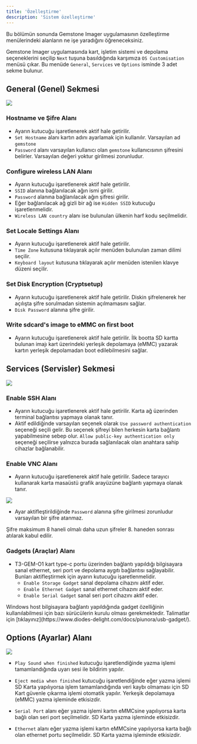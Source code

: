 ```yaml
---
title: 'Özelleştirme'
description: 'Sistem özelleştirme'
---
```


<Tip>
Bu bölümün sonunda Gemstone Imager uygulamasının özelleştirme menülerindeki alanların ne işe yaradığını öğreneceksiniz.
</Tip>

Gemstone Imager uygulamasında kart, işletim sistemi ve depolama seçeneklerini seçilip `Next` tuşuna basıldığında
karşımıza `OS Customisation` menüsü çıkar. Bu menüde `General`, `Services` ve `Options` isminde 3 adet sekme bulunur.

## General (Genel) Sekmesi

<Frame>
  <img src="/images/gem-imager/general-tab.png"/>
</Frame>

### Hostname ve Şifre Alanı

- Ayarın kutucuğu işaretlenerek aktif hale getirilir.
- `Set Hostname` alanı kartın adını ayarlamak için kullanılır. Varsayılan ad `gemstone`
- `Password` alanı varsayılan kullanıcı olan `gemstone` kullanıcısının şifresini belirler. Varsayılan değeri
   yoktur girilmesi zorunludur. 

### Configure wireless LAN Alanı

- Ayarın kutucuğu işaretlenerek aktif hale getirilir.
- `SSID` alanına bağlanılacak ağın ismi girilir.
- `Password` alanına bağlanılacak ağın şifresi girilir.
- Eğer bağlanılacak ağ gizli bir ağ ise `Hidden SSID` kutucuğu işaretlenmelidir.
- `Wireless LAN country` alanı ise bulunulan ülkenin harf kodu seçilmelidir.

### Set Locale Settings Alanı

- Ayarın kutucuğu işaretlenerek aktif hale getirilir.
- `Time Zone` kutusuna tıklayarak açılır menüden bulunulan zaman dilimi seçilir.
- `Keyboard layout` kutusuna tıklayarak açılır menüden istenilen klavye düzeni seçilir. 

### Set Disk Encryption (Cryptsetup)

- Ayarın kutucuğu işaretlenerek aktif hale getirilir. Diskin şifrelenerek her açılışta şifre sorulmadan sistemin
  açılmamasını sağlar.
- `Disk Password` alanına şifre girilir.

### Write sdcard's image to eMMC on first boot

- Ayarın kutucuğu işaretlenerek aktif hale getirilir. İlk bootta SD kartta bulunan imajı kart üzerindeki yerleşik
  depolamaya (eMMC) yazarak kartın yerleşik depolamadan boot edilebilmesini sağlar.

## Services (Servisler) Sekmesi

<Frame>
  <img src="/images/gem-imager/services-tab.png"/>
</Frame>

### Enable SSH Alanı

- Ayarın kutucuğu işaretlenerek aktif hale getirilir. Karta ağ üzerinden terminal bağlantısı yapmaya olanak tanır.
- Aktif edildiğinde varsayılan seçenek olarak `Use password authentication` seçeneği seçili gelir. Bu seçenek
  şifreyi bilen herkesin karta bağlantı yapabilmesine sebep olur. `Allow public-key authentication only` seçeneği
  seçilirse yalnızca burada sağlanılacak olan anahtara sahip cihazlar bağlanabilir. 

### Enable VNC Alanı

- Ayarın kutucuğu işaretlenerek aktif hale getirilir. Sadece tarayıcı kullanarak karta masaüstü grafik arayüzüne
  bağlantı yapmaya olanak tanır.

<Frame caption="Todo: Screenshot taken from VNC connection">
  <img className="rounded-lg" noZoom src="/images/under-construction.png" />
</Frame>

- Ayar aktifleştirildiğinde `Password` alanına şifre girilmesi zorunludur varsayılan bir şifre atanmaz. 

<Note>Şifre maksimum 8 haneli olmalı daha uzun şifreler 8. haneden sonrası atılarak kabul edilir.</Note>

### Gadgets (Araçlar) Alanı

- T3-GEM-O1 kart type-c portu üzerinden bağlantı yapıldığı bilgisayara sanal ethernet, seri port ve depolama
  aygıtı bağlantısı sağlayabilir. Bunları aktifleştirmek için ayarın kutucuğu işaretlenmelidir.
  - `Enable Storage Gadget` sanal depolama cihazını aktif eder.
  - `Enable Ethernet Gadget` sanal ethernet cihazını aktif eder.
  - `Enable Serial Gadget` sanal seri port cihazını aktif eder.

<Warning>
Windows host bilgisayara bağlantı yapıldığında gadget özelliğinin kullanılabilmesi için bazı sürücülerin kurulu
olması gerekmektedir. Talimatlar için [tıklayınız](https://www.diodes-delight.com/docs/piunora/usb-gadget/).
</Warning>

## Options (Ayarlar) Alanı

<Frame>
  <img src="/images/gem-imager/options-tab.png"/>
</Frame>

- `Play Sound when finished` kutucuğu işaretlendiğinde yazma işlemi tamamlandığında uyarı sesi ile bildirim yapılır.

- `Eject media when finished` kutucuğu işaretlendiğinde eğer yazma işlemi SD Karta yapılıyorsa işlem tamamlandığında
   veri kaybı olmaması için SD Kart güvenle çıkarma işlemi otomatik yapılır. Yerkeşik depolamaya (eMMC) yazma işleminde etkisizdir.

- `Serial Port` alanı eğer yazma işlemi kartın eMMCsine yapılıyorsa karta bağlı olan seri port seçilmelidir. SD Karta
  yazma işleminde etkisizdir.

- `Ethernet` alanı eğer yazma işlemi kartın eMMCsine yapılıyorsa karta bağlı olan ethernet portu seçilmelidir.
  SD Karta yazma işleminde etkisizdir.
